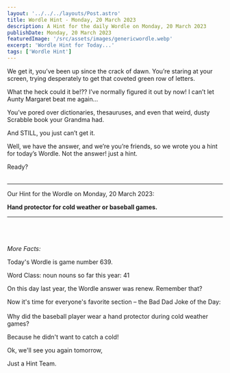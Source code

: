```yaml
---
layout: '../../../layouts/Post.astro'
title: Wordle Hint - Monday, 20 March 2023
description: A Hint for the daily Wordle on Monday, 20 March 2023
publishDate: Monday, 20 March 2023
featuredImage: '/src/assets/images/genericwordle.webp'
excerpt: 'Wordle Hint for Today...'
tags: ['Wordle Hint']
---
```


We get it, you’ve been up since the crack of dawn. You’re staring at your screen, trying desperately to get that coveted green row of letters. 

What the heck could it be!??
I’ve normally figured it out by now!
I can’t let Aunty Margaret beat me again… 

You’ve pored over dictionaries, thesauruses, and even that weird, dusty Scrabble book your Grandma had.

And STILL, you just can’t get it. 

Well, we have the answer, and we’re you’re friends, so we wrote you a hint for today’s Wordle.
Not the answer! just a hint. 

Ready?<br /><br />

----

Our Hint for the Wordle on Monday, 20 March 2023:

**Hand protector for cold weather or baseball games.** 


----

<br /><br /><br />*More Facts:*

Today's Wordle is game number 639.

Word Class: noun nouns so far this year: 41 

On this day last year, the Wordle answer was renew. Remember that? 

Now it's time for everyone's favorite section – the Bad Dad Joke of the Day:<br /><br />Why did the baseball player wear a hand protector during cold weather games?

Because he didn't want to catch a cold! 

Ok, we'll see you again tomorrow, 

Just a Hint Team.
